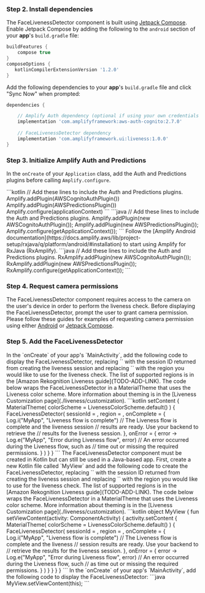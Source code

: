 
### Step 2. Install dependencies

The FaceLivenessDetector component is built using [Jetpack Compose](https://developer.android.com/jetpack/compose). Enable Jetpack Compose by adding the following to the `android` section of your **app**'s `build.gradle` file:

```groovy
buildFeatures {
    compose true
}
composeOptions {
   kotlinCompilerExtensionVersion '1.2.0'
}
```

Add the following dependencies to your **app**'s `build.gradle` file and click "Sync Now" when prompted:

```groovy
dependencies {

    // Amplify Auth dependency (optional if using your own credentials provider)
    implementation 'com.amplifyframework:aws-auth-cognito:2.7.0'
    
    // FaceLivenessDetector dependency
    implementation 'com.amplifyframework.ui:liveness:1.0.0'
}
```

### Step 3. Initialize Amplify Auth and Predictions

In the `onCreate` of your `Application` class, add the Auth and Predictions plugins before calling `Amplify.configure`.

<Tabs justifyContent="flex-start">
  <TabItem title="Kotlin">
    <ExampleCode>
    ```kotlin
    // Add these lines to include the Auth and Predictions plugins.
    Amplify.addPlugin(AWSCognitoAuthPlugin())
    Amplify.addPlugin(AWSPredictionsPlugin())
    Amplify.configure(applicationContext)
    ```
    </ExampleCode>
  </TabItem>
  <TabItem title="Java">
    <ExampleCode>
    ```java
    // Add these lines to include the Auth and Predictions plugins.
    Amplify.addPlugin(new AWSCognitoAuthPlugin());
    Amplify.addPlugin(new AWSPredictionsPlugin());
    Amplify.configure(getApplicationContext());
    ```
    </ExampleCode>
  </TabItem>
  <TabItem title="RxJava">
      Follow the [Amplify Android documentation](https://docs.amplify.aws/lib/project-setup/rxjava/q/platform/android/#installation) to start using Amplify for RxJava (RxAmplify).
      <ExampleCode>
      ```java
      // Add these lines to include the Auth and Predictions plugins.
      RxAmplify.addPlugin(new AWSCognitoAuthPlugin());
      RxAmplify.addPlugin(new AWSPredictionsPlugin());
      RxAmplify.configure(getApplicationContext());
      ```
      </ExampleCode>
    </TabItem>
</Tabs>

### Step 4. Request camera permissions

The FaceLivenessDetector component requires access to the camera on the user's device in order to perform the liveness check. Before displaying the FaceLivenessDetector, prompt the user to grant camera permission. Please follow these guides for examples of requesting camera permission using either [Android](https://developer.android.com/training/permissions/requesting) or [Jetpack Compose](https://google.github.io/accompanist/permissions/).

### Step 5. Add the FaceLivenessDetector

<Tabs justifyContent="flex-start">
  <TabItem title="Kotlin">
    In the `onCreate` of your app's `MainActivity`, add the following code to display the FaceLivenessDetector, replacing `<session ID>` with the session ID returned from creating the liveness session and replacing `<region>` with the region you would like to use for the liveness check. The list of supported regions is in the [Amazon Rekognition Liveness guide](TODO-ADD-LINK). The code below wraps the FaceLivenessDetector in a MaterialTheme that uses the Liveness color scheme. More information about theming is in the [Liveness Customization page](./liveness/customization).
    <ExampleCode>
    ```kotlin
    setContent {
        MaterialTheme(
            colorScheme = LivenessColorScheme.default()
        ) {
            FaceLivenessDetector(
                sessionId = <session ID>,
                region = <region>,
                onComplete = {
                     Log.i("MyApp", "Liveness flow is complete")
                     // The Liveness flow is complete and the liveness session
                     // results are ready. Use your backend to retrieve the
                     // results for the liveness session.
                },
                onError = { error ->
                     Log.e("MyApp", "Error during Liveness flow", error)
                     // An error occurred during the Liveness flow, such as
                     // time out or missing the required permissions.
                }
            )
        }
    }
    ```
    </ExampleCode>
  </TabItem>
  <TabItem title="Java">
    The FaceLivenessDetector component must be created in Kotlin but can still be used in a Java-based app. First, create a new Kotlin file called `MyView` and add the following code to create the FaceLivenessDetector, replacing `<session ID>` with the session ID returned from creating the liveness session and replacing `<region>` with the region you would like to use for the liveness check. The list of supported regions is in the [Amazon Rekognition Liveness guide](TODO-ADD-LINK). The code below wraps the FaceLivenessDetector in a MaterialTheme that uses the Liveness color scheme. More information about theming is in the [Liveness Customization page](./liveness/customization).
    <ExampleCode>
    ```kotlin
    object MyView {
        fun setViewContent(activity: ComponentActivity) {
            activity.setContent {
                MaterialTheme(
                    colorScheme = LivenessColorScheme.default()
                ) {
                    FaceLivenessDetector(
                        sessionId = <session ID>,
                        region = <region>,
                        onComplete = {
                            Log.i("MyApp", "Liveness flow is complete")
                            // The Liveness flow is complete and the liveness
                            // session results are ready. Use your backend to
                            // retrieve the results for the liveness session.
                        },
                        onError = { error ->
                            Log.e("MyApp", "Error during Liveness flow", error)
                            // An error occurred during the Liveness flow, such
                            // as time out or missing the required permissions.
                        }
                    )
                }
            }
        }
    }
    ```
    </ExampleCode>
    In the `onCreate` of your app's `MainActivity`, add the following code to display the FaceLivenessDetector:
    <ExampleCode>
    ```java
    MyView.setViewContent(this);
    ```
    </ExampleCode>
  </TabItem>
</Tabs>

